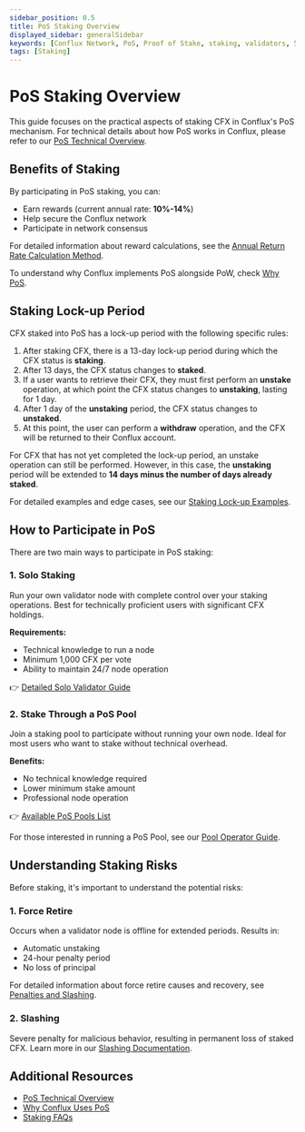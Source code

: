 ```yaml
---
sidebar_position: 0.5
title: PoS Staking Overview
displayed_sidebar: generalSidebar
keywords: [Conflux Network, PoS, Proof of Stake, staking, validators, 51% attack, finality, Tree-Graph, pivot blocks, voting, CFX token, annual reward rate, solo validator, PoS pools, staking pool, staking risks, consensus mechanism]
tags: [Staking]
---
```


# PoS Staking Overview

This guide focuses on the practical aspects of staking CFX in Conflux's PoS mechanism. For technical details about how PoS works in Conflux, please refer to our [PoS Technical Overview](/docs/general/conflux-basics/consensus-mechanisms/proof-of-stake/pos_overview).

## Benefits of Staking

By participating in PoS staking, you can:
- Earn rewards (current annual rate: **10%-14%**)
- Help secure the Conflux network
- Participate in network consensus

For detailed information about reward calculations, see the [Annual Return Rate Calculation Method](/docs/general/conflux-basics/consensus-mechanisms/proof-of-stake/pos_overview#accrued-interest).

To understand why Conflux implements PoS alongside PoW, check [Why PoS](/docs/general/conflux-basics/consensus-mechanisms/proof-of-stake/why-pos).

## Staking Lock-up Period  

CFX staked into PoS has a lock-up period with the following specific rules:  

1. After staking CFX, there is a 13-day lock-up period during which the CFX status is **staking**.  
2. After 13 days, the CFX status changes to **staked**.  
3. If a user wants to retrieve their CFX, they must first perform an **unstake** operation, at which point the CFX status changes to **unstaking**, lasting for 1 day.  
4. After 1 day of the **unstaking** period, the CFX status changes to **unstaked**.  
5. At this point, the user can perform a **withdraw** operation, and the CFX will be returned to their Conflux account.  

For CFX that has not yet completed the lock-up period, an unstake operation can still be performed. However, in this case, the **unstaking** period will be extended to **14 days minus the number of days already staked**. 

For detailed examples and edge cases, see our [Staking Lock-up Examples](/docs/general/conflux-basics/consensus-mechanisms/proof-of-stake/pos_overview#example).

## How to Participate in PoS

There are two main ways to participate in PoS staking:

### 1. Solo Staking

Run your own validator node with complete control over your staking operations. Best for technically proficient users with significant CFX holdings.

**Requirements:**
- Technical knowledge to run a node
- Minimum 1,000 CFX per vote
- Ability to maintain 24/7 node operation

👉 [Detailed Solo Validator Guide](./become-a-solo-validator)

### 2. Stake Through a PoS Pool

Join a staking pool to participate without running your own node. Ideal for most users who want to stake without technical overhead.

**Benefits:**
- No technical knowledge required
- Lower minimum stake amount
- Professional node operation

👉 [Available PoS Pools List](./pos-pools-list)

For those interested in running a PoS Pool, see our [Pool Operator Guide](./running-staking-pool).

## Understanding Staking Risks

Before staking, it's important to understand the potential risks:

### 1. Force Retire
Occurs when a validator node is offline for extended periods. Results in:
- Automatic unstaking
- 24-hour penalty period
- No loss of principal

For detailed information about force retire causes and recovery, see [Penalties and Slashing](/docs/general/conflux-basics/consensus-mechanisms/proof-of-stake/penalties_and_slash#force-retire).

### 2. Slashing
Severe penalty for malicious behavior, resulting in permanent loss of staked CFX. Learn more in our [Slashing Documentation](/docs/general/conflux-basics/consensus-mechanisms/proof-of-stake/penalties_and_slash#slashing).

## Additional Resources

- [PoS Technical Overview](/docs/general/conflux-basics/consensus-mechanisms/proof-of-stake/pos_overview)
- [Why Conflux Uses PoS](/docs/general/conflux-basics/consensus-mechanisms/proof-of-stake/why-pos)
- [Staking FAQs](./faqs)
